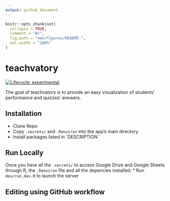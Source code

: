 ---
output: github_document
---

<!-- README.md is generated from README.Rmd. Please edit that file -->

```{r, include = FALSE}
knitr::opts_chunk$set(
  collapse = TRUE,
  comment = "#>",
  fig.path = "man/figures/README-",
  out.width = "100%"
)
```

# teachvatory

<!-- badges: start -->
[![Lifecycle: experimental](https://img.shields.io/badge/lifecycle-experimental-orange.svg)](https://lifecycle.r-lib.org/articles/stages.html#experimental)
<!-- badges: end -->

The goal of teachvatory is to provide an easy visualization of students' performance and quizzes' answers.

## Installation

* Clone Repo
* Copy `.secrets/` and `.Renviron` into the app's main directory
* Install packages listed in `DESCRIPTION``

## Run Locally

Once you have all the `.secrets/` to access Google Drive and Google Sheets through R, the `.Renviron` file and all the depencies installed:
* Run `dev/run_dev.R` to launch the server

## Editing using GitHub workflow
